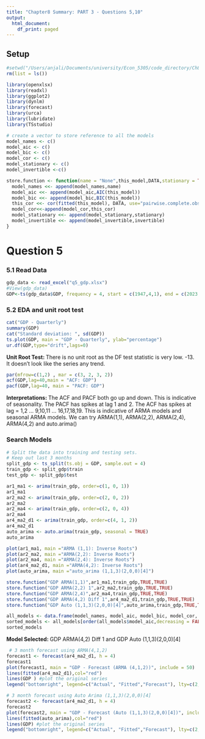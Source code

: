 ```yaml
---
title: "Chapter8 Summary: PART 3 - Questions 5,10"
output:
  html_document:
    df_print: paged
---
```


## Setup

```r
#setwd("/Users/anjali/Documents/university/Econ_5305/code_directory/Ch8_submission_full/")
rm(list = ls())
```

```r
library(openxlsx)
library(readxl)
library(ggplot2)
library(dynlm)
library(forecast)
library(urca)
library(lubridate)
library(TSstudio)
```

```r
# create a vector to store reference to all the models
model_names <- c()
model_aic <- c()
model_bic <- c()
model_cor <- c()
model_stationary <- c()
model_invertible <-c()
```

```r
store.function <- function(name = "None",this_model,DATA,stationary = TRUE,invertible = TRUE){
  model_names <<- append(model_names,name)
  model_aic <<- append(model_aic,AIC(this_model))
  model_bic <<- append(model_bic,BIC(this_model))
  this_cor <<- cor(fitted(this_model), DATA, use="pairwise.complete.obs")^2
  model_cor<<-append(model_cor,this_cor)
  model_stationary <<- append(model_stationary,stationary)
  model_invertible <<- append(model_invertible,invertible)  
}
```

# Question 5
### 5.1 Read Data
```r
gdp_data <- read_excel("q5_gdp.xlsx")
#View(gdp_data)
GDP<-ts(gdp_data$GDP, frequency = 4, start = c(1947,4,1), end = c(2023,1,1)) 
```

### 5.2 EDA and unit root test
```r
cat("GDP - Quarterly") 
summary(GDP)
cat("Standard deviation: ", sd(GDP))
ts.plot(GDP, main = "GDP - Quarterly", ylab="percentage")
ur.df(GDP,type="drift",lags=0)
```
**Unit Root Test: ** There is no unit root as the DF test statistic is very low. -13. It doesn't look like the series any trend.

```r
par(mfrow=c(1,2) , mar = c(3, 2, 3, 2))
acf(GDP,lag=40,main = "ACF: GDP")
pacf(GDP,lag=40, main = "PACF: GDP")
```
**Interpretations: ** The ACF and PACF both go up and down. This is indicative of seasonality. The PACF has spikes at lag 1 and 2. The ACF has spikes at lag = 1,2 ... 9,10,11 ... 16,17,18,19. This is indicative of ARMA models and seasonal ARMA models. We can try ARMA(1,1), ARMA(2,2), ARMA(2,4), ARMA(4,2) and auto.arima()

### Search Models

```r
# Split the data into training and testing sets.
# Keep out last 3 months
split_gdp <- ts_split(ts.obj = GDP, sample.out = 4)
train_gdp <- split_gdp$train
test_gdp <- split_gdp$test
```

```r
ar1_ma1 <- arima(train_gdp, order=c(1, 0, 1))
ar1_ma1
ar2_ma2 <- arima(train_gdp, order=c(2, 0, 2))
ar2_ma2
ar2_ma4 <- arima(train_gdp, order=c(2, 0, 4))
ar2_ma4
ar4_ma2_d1 <- arima(train_gdp, order=c(4, 1, 2))
ar4_ma2_d1
auto_arima <- auto.arima(train_gdp, seasonal = TRUE)
auto_arima

plot(ar1_ma1, main ="ARMA (1,1): Inverse Roots")
plot(ar2_ma2, main ="ARMA(2,2): Inverse Roots")
plot(ar2_ma4, main ="ARMA(2,4): Inverse Roots")
plot(ar4_ma2_d1, main ="ARMA(4,2): Inverse Roots")
plot(auto_arima, main ="auto_arima (1,1,3)(2,0,0)[4]")

store.function("GDP ARMA(1,1)",ar1_ma1,train_gdp,TRUE,TRUE)
store.function("GDP ARMA(2,2) 1",ar2_ma2,train_gdp,TRUE,TRUE)
store.function("GDP ARMA(2,4)",ar2_ma4,train_gdp,TRUE,TRUE)
store.function("GDP ARMA(4,2) Diff 1",ar4_ma2_d1,train_gdp,TRUE,TRUE)
store.function("GDP Auto (1,1,3)(2,0,0)[4]",auto_arima,train_gdp,TRUE,TRUE)
```

```r
all_models <- data.frame(model_names, model_aic, model_bic, model_cor, model_stationary, model_invertible)
sorted_models <- all_models[order(all_models$model_aic,decreasing = FALSE), ]
sorted_models
```

**Model Selected: ** GDP ARMA(4,2) Diff 1 and GDP Auto (1,1,3)(2,0,0)[4]

```r
 # 3 month forecast using ARMA(4,1,2)
forecast1 <- forecast(ar4_ma2_d1, h = 4)
forecast1
plot(forecast1, main = "GDP - Forecast (ARMA (4,1,2))", include = 50)
lines(fitted(ar4_ma2_d1),col="red")
lines(GDP ) #plot the original series
legend("bottomright", legend=c("Actual", "Fitted","Forecast"), lty=c(2,2,1), col=c( "black","red", "blue"))

# 3 month forecast using Auto Arima (1,1,3)(2,0,0)[4]
forecast2 <- forecast(ar4_ma2_d1, h = 4)
forecast2
plot(forecast2, main = "GDP - Forecast (Auto (1,1,3)(2,0,0)[4])", include = 50)
lines(fitted(auto_arima),col="red")
lines(GDP) #plot the original series
legend("bottomright", legend=c("Actual", "Fitted","Forecast"), lty=c(2,2,1), col=c( "black","red", "blue"))

```

